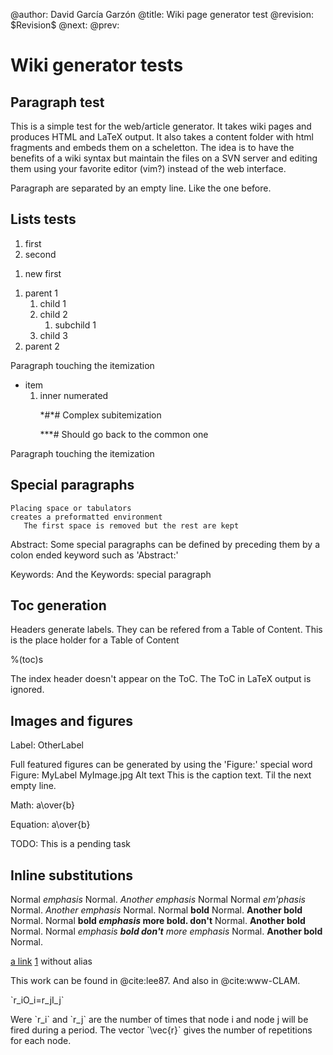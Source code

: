﻿@author: David García Garzón
@title: Wiki page generator test
@revision: $Revision$
@next: 
@prev: 

= Wiki generator tests =
== Paragraph test ==
This is a simple test for the web/article generator.
It takes wiki pages and produces HTML and LaTeX output.
It also takes a content folder with html fragments and
embeds them on a scheletton.
The idea is to have the benefits of a wiki syntax
but maintain the files on a SVN server and editing
them using your favorite editor (vim?) instead of
the web interface.

Paragraph are separated by an empty line.
Like the one before.

== Lists tests ==


# first
# second

# new first

# parent 1
## child 1
## child 2
### subchild 1
## child 3
# parent 2


Paragraph touching the itemization
* item
*# inner numerated
*#*#*# Complex subitemization
*#***# Should go back to the common one
Paragraph touching the itemization

== Special paragraphs ==

 Placing space or tabulators
 creates a preformatted environment
 	The first space is removed but the rest are kept

Abstract:
Some special paragraphs can be defined by preceding them by a
colon ended keyword such as 'Abstract:'

Keywords:
And the Keywords: special paragraph

== Toc generation ==

Headers generate labels.
They can be refered from a Table of Content.
This is the place holder for a Table of Content

%(toc)s

The index header doesn't appear on the ToC.
The ToC in LaTeX output is ignored.

== Images and figures ==
Label: OtherLabel

Full featured figures can be generated by using the 'Figure:' special word
Figure: MyLabel MyImage.jpg Alt text
This is the caption text.
Til the next empty line.

Math:
a\over{b}

Equation:
a\over{b}

TODO: This is a pending task


== Inline substitutions ==

Normal ''emphasis'' Normal. ''Another emphasis'' Normal
Normal ''em'phasis'' Normal. ''Another emphasis'' Normal.
Normal '''bold''' Normal. '''Another bold''' Normal.
Normal '''bold ''emphasis'' more bold. don't ''' Normal. '''Another bold''' Normal.
Normal ''emphasis '''bold don't''' more emphasis'' Normal. '''Another bold''' Normal.

[http://link.com a link]
[http://link.com] without alias

This work can be found in @cite:lee87. And also in @cite:www-CLAM.


`r_iO_i=r_jI_j`

Were `r_i` and `r_j` are the number of times that node i and node j will be fired during a period. The vector `\vec{r}` gives the number of repetitions for each node.


